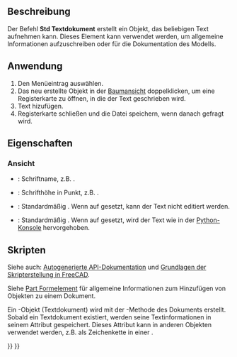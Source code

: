 <languages/>

{{Docnav/de
|[[Std_ViewScreenShot/de|AnsichtAufnehmen]]
|[[Std_DemoMode/de|Präsentationsmodus]]
|[[Std_Tools_Menu/de|Std Menü Werkzeuge]]
|IconL=Std_ViewScreenShot.svg
|IconR=Std_DemoMode.svg
|IconC=Freecad.svg
}}

{{GuiCommand/de
|Name=Std TextDocument
|Name/de=Std Textdokument
|MenuLocation=Werkzeuge → Textdokument hinzufügen
|Workbenches=All
|Version=0.19
|SeeAlso=[[Draft ShapeString/de|Draft Textform]], [[Draft Text/de|Draft Text]]
}}

<span id="Description"></span>
==Beschreibung==

Der Befehl '''Std Textdokument''' erstellt ein Objekt, das beliebigen Text aufnehmen kann. Dieses Element kann verwendet werden, um allgemeine Informationen aufzuschreiben oder für die Dokumentation des Modells.

<span id="Usage"></span>
==Anwendung==

# Den Menüeintrag {{MenuCommand|Werkzeuge → [[Image:Std_TextDocument.svg|16px]] Textdokument hinzufügen}} auswählen.
# Das neu erstellte Objekt in der [[Tree_view/de|Baumansicht]] doppelklicken, um eine Registerkarte zu öffnen, in die der Text geschrieben wird.
# Text hizufügen.
# Registerkarte schließen und die Datei speichern, wenn danach gefragt wird.

<span id="Properties"></span>
==Eigenschaften==

<span id="View"></span>
===Ansicht===

{{TitleProperty|Editor}}

* {{PropertyView/de|Font Name|Font}}: Schriftname, z.B. {{Value|Ubuntu Mono}}.
* {{PropertyView/de|Font Size|Float}}: Schrifthöhe in Punkt, z.B. {{Value|11}}.
* {{PropertyView/de|Read Only|Bool}}: Standardmäßig {{FALSE}}. Wenn auf {{TRUE}} gesetzt, kann der Text nicht editiert werden.
* {{PropertyView/de|Syntax Highlighter|Enumeration}}: Standardmäßig {{Value|None}}. Wenn auf {{Value|Python}} gesetzt, wird der Text wie in der [[Python_console/de|Python-Konsole]] hervorgehoben.

<span id="Scripting"></span>
==Skripten==

Siehe auch: [https://freecad.github.io/SourceDoc/ Autogenerierte API-Dokumentation] und [[FreeCAD_Scripting_Basics/de|Grundlagen der Skripterstellung in FreeCAD]].

Siehe [[Part_Feature/de|Part Formelement]] für allgemeine Informationen zum Hinzufügen von Objekten zu einem Dokument.

<div class="mw-translate-fuzzy">
Ein {{incode|App::TextDocument}}-Objekt (Textdokument) wird mit der {{incode|addObject()}}-Methode des Dokuments erstellt. Sobald ein Textdokument existiert, werden seine Textinformationen in seinem Attribut {{incode|Text}} gespeichert. Dieses Attribut kann in anderen Objekten verwendet werden, z.B. als Zeichenkette in einer {{Button|[[Image:Draft_ShapeString.svg|16px]] [[Draft_ShapeString/de|Draft Textform]]}}.
</div>

{{Code|code=
import FreeCAD as App
import Draft

doc = App.newDocument()
obj = doc.addObject("App::TextDocument", "Text_document")
obj.Text = "textual information"
doc.recompute()

obj2 = Draft.makeShapeString(obj.Text, "/usr/share/fonts/truetype/dejavu/DejaVuSans.ttf", 10)
doc.recompute()
}}


{{Docnav/de
|[[Std_ViewScreenShot/de|AnsichtAufnehmen]]
|[[Std_DemoMode/de|Präsentationsmodus]]
|[[Std_Tools_Menu/de|Std Menü Werkzeuge]]
|IconL=Std_ViewScreenShot.svg
|IconR=Std_DemoMode.svg
|IconC=Freecad.svg
}}

{{Std_Base_navi{{#translation:}}}}
{{Userdocnavi{{#translation:}}}}
